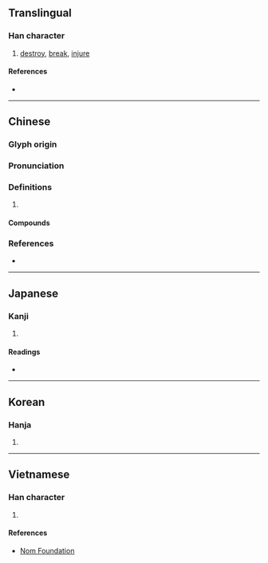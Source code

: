 {{character info/new}}
==Translingual==

===Han character===
{{Han char|rn=64|rad=手|as=11|sn=14|four=52014|canj=QUOG|ids=⿰扌崔}}

# [[destroy]], [[break]], [[injure]]

====References====
* {{Han ref|kx=0450.230|dkj=12609|dj=0801.070|hdz=31946.080|uh=6467|ud=25703|bh=BA52|bd=47698}}

----

==Chinese==
{{zh-forms}}

===Glyph origin===
{{Han etym}}

===Pronunciation===
{{zh-pron
|m=cuī
|c=ceoi1,ceoi4
|mn=chhui/chûi/tw:chhôe/zz:jôe
|mn_note=chhui - vernacular; chûi/chhôe/jôe - literary
|mc=y
|oc=y
|cat=
}}

===Definitions===
{{zh-hanzi}}

# {{rfdef|zh}}

====Compounds====
{{zh-der|勢如摧山|勢若摧枯|地崩山摧|堅不可摧|天摧地塌|崩摧|悲摧|拉朽摧枯|摧剛為柔|摧剝|摧堅|摧堅殪敵|摧堅獲醜|摧堅陷陣|摧壞|摧山攪海|摧心剖肝|摧志屈道|摧折|摧挫|摧撓|摧敗|摧枯折腐|摧枯拉朽|摧殘|摧毀|摧燒|摧眉|摧眉折腰|摧絕|摧胸破肝|摧花斫柳|摧藏|摧蘭折玉|摧身碎首|摧辱|摧鋒陷陣|摧陷|摧陷廓清|摧頹|摧顏|樹倒根摧|無堅不摧|玉石俱摧|蘭摧玉折|蘭摧蕙折|辣手摧花}}

===References===
* {{R:yue:Hanzi}}

----

==Japanese==

===Kanji===
{{ja-kanji|grade=|rs=手11}}

# {{defn|lang=ja|sort=手11}}

====Readings====
* {{ja-readings|on=[[さい]] (sai), [[さ]] (sa), [[すい]] (sui)|kun=[[くだく]] (kudaku), [[おす]] (osu), [[ひく]] (hiku)}}

----

==Korean==

===Hanja===
{{ko-hanja|hangeul=최|eumhun=|rv=choe|mr=ch'oe|y=choy}}

# {{defn|lang=ko|sort=手11}}

----

==Vietnamese==

===Han character===
{{vi-readings|rs=手11|hanviet=[[chuôi]], [[tòi]], [[tồi]]}}

# {{defn|lang=vi|sort=手11}}

====References====
* [http://nomfoundation.org/common/nom_details.php?codepoint=6467 Nom Foundation]